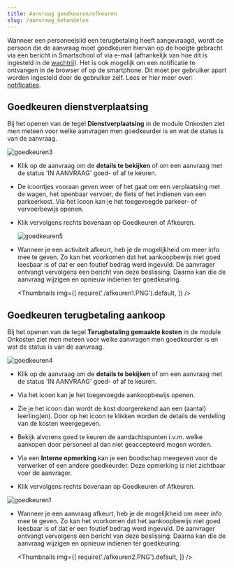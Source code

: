 ```yaml
---
title: Aanvraag goedkeuren/afkeuren
slug: /aanvraag_behandelen
---
```


Wanneer een personeelslid een terugbetaling heeft aangevraagd, wordt de persoon die de aanvraag moet goedkeuren hiervan op de hoogte gebracht via een bericht in Smartschool of via e-mail (afhankelijk van hoe dit is ingesteld in de [wachtrij](/onkosten/voorbereiding_beheer/#wachtrij-aanmaken)). Het is ook mogelijk om een notificatie te ontvangen in de browser of op de smartphone. Dit moet per gebruiker apart worden ingesteld door de gebruiker zelf. Lees er hier meer over: [notificaties](/onkosten/notificaties/).

## Goedkeuren dienstverplaatsing

Bij het openen van de tegel **Dienstverplaatsing** in de module Onkosten ziet men meteen voor welke aanvragen men goedkeurder is en wat de status is van de aanvraag. 

![goedkeuren3](./goedkeuren3.PNG)

- Klik op de aanvraag om de **details te bekijken** of om een aanvraag met de status 'IN AANVRAAG' goed- of af te keuren. 
- De icoontjes vooraan geven weer of het gaat om een verplaatsing met de wagen, het openbaar vervoer, de fiets of het indienen van een parkeerkost. Via het icoon <LegacyAction img="document.PNG"/> kan je het toegevoegde parkeer- of vervoerbewijs openen.
- Klik vervolgens rechts bovenaan op Goedkeuren of Afkeuren. 

    ![goedkeuren5](./goedkeuren5.PNG)
- Wanneer je een activiteit afkeurt, heb je de mogelijkheid om meer info mee te geven. Zo kan het voorkomen dat het aankoopbewijs niet goed leesbaar is of dat er een foutief bedrag werd ingevuld. De aanvrager ontvangt vervolgens een bericht van deze beslissing. Daarna kan die de aanvraag wijzigen en opnieuw indienen ter goedkeuring. 

    <Thumbnails img={[
       require('./afkeuren1.PNG').default, 
    ]} />

## Goedkeuren terugbetaling aankoop

Bij het openen van de tegel **Terugbetaling gemaakte kosten** in de module Onkosten ziet men meteen voor welke aanvragen men goedkeurder is en wat de status is van de aanvraag. 

![goedkeuren4](./goedkeuren4.PNG)

- Klik op de aanvraag om de **details te bekijken** of om een aanvraag met de status 'IN AANVRAAG' goed- of af te keuren. 

- Via het icoon <LegacyAction img="document.PNG"/> kan je het toegevoegde aankoopbewijs openen.
- Zie je het icoon <LegacyAction img="leerling.PNG"/> dan wordt de kost doorgerekend aan een (aantal) leerling(en). Door op het icoon te klikken worden de details de verdeling van de kosten weergegeven.
- Bekijk alvorens goed te keuren de aandachtspunten i.v.m. welke aankopen door personeel al dan niet geaccepteerd mogen worden.  
- Via een **Interne opmerking** kan je een boodschap meegeven voor de verwerker of een andere goedkeurder. Deze opmerking is niet zichtbaar voor de aanvrager. 
- Klik vervolgens rechts bovenaan op Goedkeuren of Afkeuren. 

 ![goedkeuren1](./goedkeuren1.PNG)

- Wanneer je een aanvraag afkeurt, heb je de mogelijkheid om meer info mee te geven. Zo kan het voorkomen dat het aankoopbewijs niet goed leesbaar is of dat er een foutief bedrag werd ingevuld. De aanvrager ontvangt vervolgens een bericht van deze beslissing. Daarna kan die de aanvraag wijzigen en opnieuw indienen ter goedkeuring. 

    <Thumbnails img={[
       require('./afkeuren2.PNG').default, 
    ]} />
